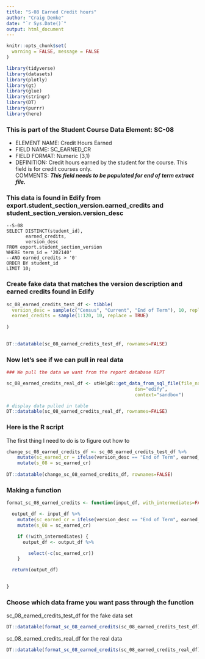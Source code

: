 ```yaml
---
title: "S-08 Earned Credit hours"
author: "Craig Demke"
date: "`r Sys.Date()`"
output: html_document
---
```


```r
knitr::opts_chunk$set(
  warning = FALSE, message = FALSE
)
```

```r
library(tidyverse)
library(datasets)
library(plotly)
library(gt)
library(glue)
library(stringr)
library(DT)
library(purrr)
library(here)
```
### This is part of the Student Course Data  Element: SC-08
*   ELEMENT NAME: Credit Hours Earned 
*   FIELD NAME: SC_EARNED_CR 
*   FIELD FORMAT: Numeric (3,1) 
*   DEFINITION: Credit hours earned by the student for the course. This field is for credit courses  only.  
COMMENTS: ***This field needs to be populated for end of term extract file.***

### This data is found in Edify from export.student_section_version.earned_credits and student_section_version.version_desc
```{}
--S-08
SELECT DISTINCT(student_id),
       earned_credits,
       version_desc
FROM export.student_section_version
WHERE term_id = '202140'
--AND earned_credits > '0'
ORDER BY student_id
LIMIT 10;
```


### Create fake data that matches the version description and earned credits found in Edify

```r
sc_08_earned_credits_test_df <- tibble(
  version_desc = sample(c("Census", "Current", "End of Term"), 10, replace = TRUE),
  earned_credits = sample(1:120, 10, replace = TRUE)
  
)
   

DT::datatable(sc_08_earned_credits_test_df, rownames=FALSE)
```

### Now let's see if we can pull in real data

```r
### We pull the data we want from the report database REPT 

sc_08_earned_credits_real_df <- utHelpR::get_data_from_sql_file(file_name="sc_08.sql",
                                               dsn="edify",
                                               context="sandbox")

# display data pulled in table
DT::datatable(sc_08_earned_credits_real_df, rownames=FALSE)
```


### Here is the R script

The first thing I need to do is to figure out how to

```r

change_sc_08_earned_credits_df <- sc_08_earned_credits_test_df %>%
    mutate(sc_earned_cr = ifelse(version_desc == "End of Term", earned_credits, "" )) %>%
    mutate(s_08 = sc_earned_cr)
  
DT::datatable(change_sc_08_earned_credits_df, rownames=FALSE)

```

### Making a function

```r
  
format_sc_08_earned_credits <- function(input_df, with_intermediates=FALSE) {

  output_df <- input_df %>%
    mutate(sc_earned_cr = ifelse(version_desc == "End of Term", earned_credits, "" )) %>%
    mutate(s_08 = sc_earned_cr)

    if (!with_intermediates) {
      output_df <- output_df %>%

        select(-c(sc_earned_cr))
    }

  return(output_df)

  
}
```
### Choose which data frame you want pass through the function 

sc_08_earned_credits_test_df for the fake data set
```r
DT::datatable(format_sc_08_earned_credits(sc_08_earned_credits_test_df), rownames=FALSE)
```

sc_08_earned_credits_real_df for the real data
```r
DT::datatable(format_sc_08_earned_credits(sc_08_earned_credits_real_df), rownames=FALSE)
```

